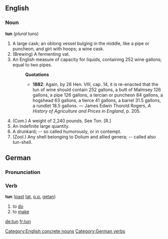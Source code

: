 ==English==
===Noun===
'''tun''' (''plural'' tuns)

# A large cask; an oblong vessel bulging in the middle, like a pipe or puncheon, and girt with hoops; a wine cask.
# (Brewing) A fermenting vat.
# An English measure of capacity for liquids, containing 252 wine gallons; equal to two pipes.
#:'''Quotations'''
#:* '''1882''': Again, by 28 Hen. VIII, cap. 14, it is re-enacted that the tun of wine should contain 252 gallons, a butt of Malmsey 126 gallons, a pipe 126 gallons, a tercian or puncheon 84 gallons, a hogshead 63 gallons, a tierce 41 gallons, a barrel 31.5 gallons, a rundlet 18.5 gallons. &mdash; James Edwin Thorold Rogers, ''A History of Agriculture and Prices in England'', p. 205.
# (Com.) A weight of 2,240 pounds. See Ton. [R.]
# An indefinite large quantity. 
# A drunkard; -- so called humorously, or in contempt.
# (Zool.) Any shell belonging to Dolium and allied genera; -- called also tun-shell.

[[Category:English concrete nouns]]
==German==
===Pronunciation===
{{IPA|[tuːn]}}
===Verb===
'''tun''' ([[past]] [[tat]], [[past participle|p.p.]] [[getan]])
#to [[do]]
#to [[make]]

[[Category:German verbs]]

[[de:tun]]
[[fr:tun]]